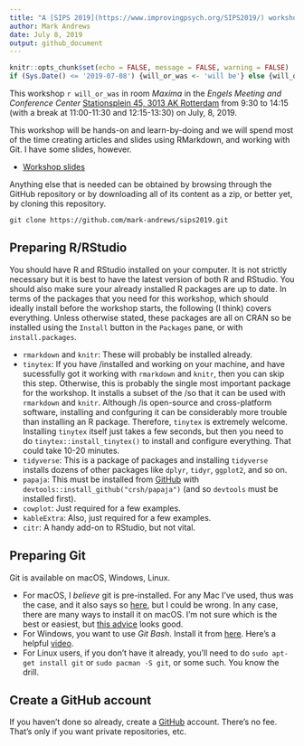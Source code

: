 ```yaml
---
title: "A [SIPS 2019](https://www.improvingpsych.org/SIPS2019/) workshop on doing reproducible research with RMarkdown and Git"
author: Mark Andrews
date: July 8, 2019
output: github_document
---
```


```r
knitr::opts_chunk$set(echo = FALSE, message = FALSE, warning = FALSE)
if (Sys.Date() <= '2019-07-08') {will_or_was <- 'will be'} else {will_or_was <- 'was'}

```
  
This workshop `r will_or_was` in room *Maxima* in the *Engels Meeting and Conference Center* [Stationsplein 45, 3013 AK Rotterdam](https://goo.gl/maps/CNkJifuEYnvw2EM1A) from 9:30 to 14:15 (with a break at 11:00-11:30 and 12:15-13:30) on July, 8, 2019.

This workshop will be hands-on and learn-by-doing and we will spend most of the time creating articles and slides using RMarkdown, and working with Git. I have some slides, however.

* [Workshop slides]('slides/slides.pdf')

Anything else that is needed can be obtained by browsing through the GitHub repository or by downloading all of its content as a zip, or better yet, by cloning this repository.

```
git clone https://github.com/mark-andrews/sips2019.git
```

## Preparing R/RStudio

You should have R and RStudio installed on your computer. It is not strictly
necessary but it is best to have the latest version of both R and RStudio. You
should also make sure your already installed R packages are up to date. In terms
of the packages that you need for this workshop, which should ideally install
before the workshop starts, the following (I think) covers everything. Unless otherwise stated, these packages are all on CRAN so be installed using the `Install` button in the `Packages` pane, or with `install.packages`.

* `rmarkdown` and `knitr`: These will probably be installed already.
* `tinytex`: If you have \TeX/\LaTeX installed and working on your machine, and have sucessfully got it working with `rmarkdown` and `knitr`, then you can skip this step. Otherwise, this is probably the single most important package for the workshop. It installs a subset of the \TeX/\LaTeX so that it can be used with `rmarkdown` and `knitr`. Although \TeX/\LaTeX is open-source and cross-platform software, installing and confguring it can be considerably more trouble than installing an R package. Therefore, `tinytex` is extremely welcome. Installing `tinytex` itself just takes a few seconds, but then you need to do `tinytex::install_tinytex()` to install and configure everything. That could take 10-20 minutes.
* `tidyverse`: This is a package of packages and installing `tidyverse` installs dozens of other packages like `dplyr`, `tidyr`, `ggplot2`, and so on.
* `papaja`: This must be installed from [GitHub](https://github.com/crsh/papaja) with `devtools::install_github("crsh/papaja")` (and so `devtools` must be installed first).
* `cowplot`: Just required for a few examples.
* `kableExtra`: Also, just required for a few examples.
* `citr`: A handy add-on to RStudio, but not vital.

## Preparing Git 

Git is available on macOS, Windows, Linux. 

* For macOS, I *believe* git is pre-installed. For any Mac I've used, thus was the case, and it also says so [here](https://apple.stackexchange.com/a/304101), but I could be wrong. In any case, there are many ways to install it on macOS. I'm not sure which is the best or easiest, but [this advice](https://hackernoon.com/install-git-on-mac-a884f0c9d32c) looks good. 
* For Windows, you want to use *Git Bash*. Install it from [here](https://git-scm.com/downloads). Here's a helpful [video](https://youtu.be/eo00v2aw92Y).
* For Linux users, if you don't have it already, you'll need to do `sudo apt-get install git` or `sudo pacman -S git`, or some such. You know the drill. 

## Create a GitHub account

If you haven't done so already, create a [GitHub](https://github.com/) account. There's no fee. That's only if you want private repositories, etc.